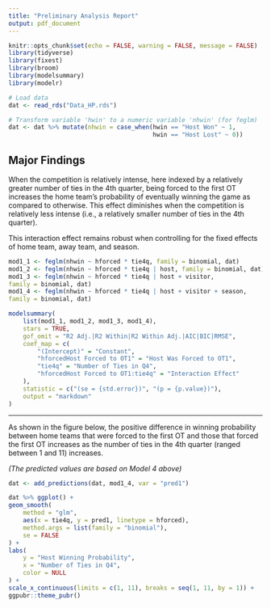 ```yaml
---
title: "Preliminary Analysis Report"
output: pdf_document
---
```


```r
knitr::opts_chunk$set(echo = FALSE, warning = FALSE, message = FALSE)
library(tidyverse)
library(fixest)
library(broom)
library(modelsummary)
library(modelr)
```

```r
# Load data
dat <- read_rds("Data_HP.rds")

# Transform variable 'hwin' to a numeric variable 'nhwin' (for feglm)
dat <- dat %>% mutate(nhwin = case_when(hwin == "Host Won" ~ 1,
                                        hwin == "Host Lost" ~ 0))
```

## Major Findings

When the competition is relatively intense, here indexed by a relatively greater number of ties in the 4th quarter, being forced to the first OT increases the home team's probability of eventually winning the game as compared to otherwise. This effect diminishes when the competition is relatively less intense (i.e., a relatively smaller number of ties in the 4th quarter).

This interaction effect remains robust when controlling for the fixed effects of home team, away team, and season.

```r
mod1_1 <- feglm(nhwin ~ hforced * tie4q, family = binomial, dat)
mod1_2 <- feglm(nhwin ~ hforced * tie4q | host, family = binomial, dat)
mod1_3 <- feglm(nhwin ~ hforced * tie4q | host + visitor,
family = binomial, dat)
mod1_4 <- feglm(nhwin ~ hforced * tie4q | host + visitor + season,
family = binomial, dat)

modelsummary(
    list(mod1_1, mod1_2, mod1_3, mod1_4),
    stars = TRUE,
    gof_omit = "R2 Adj.|R2 Within|R2 Within Adj.|AIC|BIC|RMSE",
    coef_map = c(
        "(Intercept)" = "Constant",
        "hforcedHost Forced to OT1" = "Host Was Forced to OT1",
        "tie4q" = "Number of Ties in Q4",
        "hforcedHost Forced to OT1:tie4q" = "Interaction Effect"
    ),
    statistic = c("(se = {std.error})", "(p = {p.value})"),
    output = "markdown"
)
```

---

As shown in the figure below, the positive difference in winning probability between home teams that were forced to the first OT and those that forced the first OT increases as the number of ties in the 4th quarter (ranged between 1 and 11) increases.

_(The predicted values are based on Model 4 above)_

```r
dat <- add_predictions(dat, mod1_4, var = "pred1")

dat %>% ggplot() +
geom_smooth(
    method = "glm",
    aes(x = tie4q, y = pred1, linetype = hforced),
    method.args = list(family = "binomial"),
    se = FALSE
) +
labs(
    y = "Host Winning Probability",
    x = "Number of Ties in Q4",
    color = NULL
) +
scale_x_continuous(limits = c(1, 11), breaks = seq(1, 11, by = 1)) +
ggpubr::theme_pubr()
```